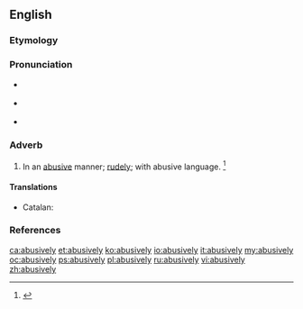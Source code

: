 ==English==

===Etymology===
{{suffix|abusive|ly|lang=en}}

===Pronunciation===
* {{a|RP}} {{IPA|/əˈbjuː.sɪv.li/|lang=en}}
* {{a|US}} {{IPA|/əˈbju.sɪv.li/|lang=en}}
* {{audio|en-us-abusively.ogg|Audio (US)|lang=en}}

===Adverb===
{{en-adv}}

# In an [[abusive]] manner; [[rudely]]; with abusive language. {{defdate|First attested in the mid 16<sup>th</sup> century.}}<ref name=SOED>{{R:SOED5|page=11}}</ref>

====Translations====
{{trans-top|in an abusive manner}}
* Catalan: {{t+|ca|abusivament}}
{{trans-mid}}
{{trans-bottom}}

===References===
<references/>

[[ca:abusively]]
[[et:abusively]]
[[ko:abusively]]
[[io:abusively]]
[[it:abusively]]
[[my:abusively]]
[[oc:abusively]]
[[ps:abusively]]
[[pl:abusively]]
[[ru:abusively]]
[[vi:abusively]]
[[zh:abusively]]
